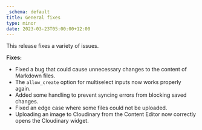 ```yaml
---
_schema: default
title: General fixes
type: minor
date: 2023-03-23T05:00:00+12:00
---
```


This release fixes a variety of issues.

**Fixes:**

* Fixed a bug that could cause unnecessary changes to the content of Markdown files.
* The `allow_create` option for multiselect inputs now works properly again.
* Added some handling to prevent syncing errors from blocking saved changes.
* Fixed an edge case where some files could not be uploaded.
* Uploading an image to Cloudinary from the Content Editor now correctly opens the Cloudinary widget.
